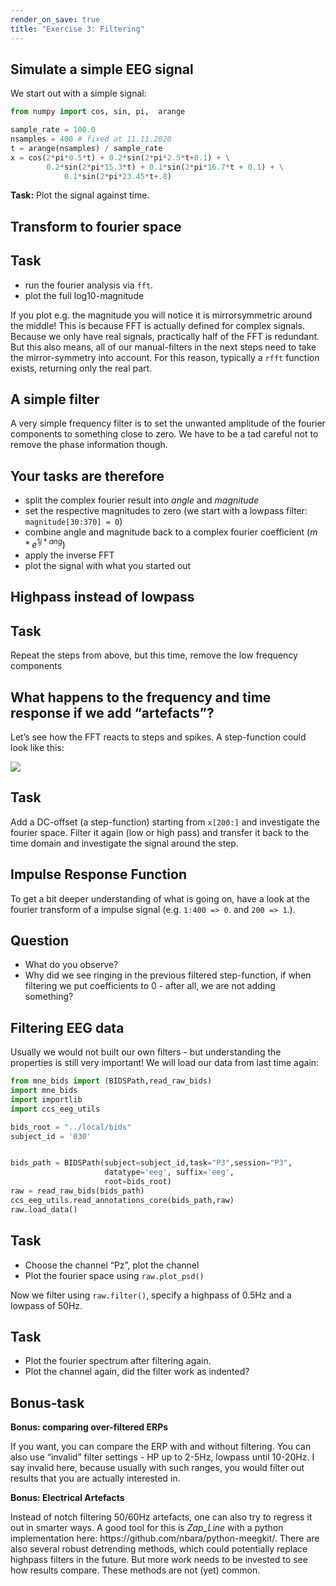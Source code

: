 ```yaml
---
render_on_save: true
title: "Exercise 3: Filtering"
---
```



## Simulate a simple EEG signal
We start out with a simple signal:

```python
from numpy import cos, sin, pi,  arange

sample_rate = 100.0
nsamples = 400 # fixed at 11.11.2020
t = arange(nsamples) / sample_rate
x = cos(2*pi*0.5*t) + 0.2*sin(2*pi*2.5*t+0.1) + \
        0.2*sin(2*pi*15.3*t) + 0.1*sin(2*pi*16.7*t + 0.1) + \
            0.1*sin(2*pi*23.45*t+.8)
```   


**Task:** Plot the signal against time.



## Transform to fourier space

:::: callout-tip
## Task
- run the fourier analysis via `fft`.
- plot the full log10-magnitude
::::

::: callout-note
If you plot e.g. the magnitude you will notice it is mirrorsymmetric around the middle! This is because FFT is actually defined for complex signals. Because we only have real signals, practically half of the FFT is redundant. But this also means, all of our manual-filters in the next steps need to take the mirror-symmetry into account. For this reason, typically a `rfft` function exists, returning only the real part.
:::

## A simple filter

A very simple frequency filter is to set the unwanted amplitude of the fourier components to something close to zero.  We have to be a tad careful not to remove the phase information though.



:::: callout-tip
## Your tasks are therefore

- split the complex fourier result into *angle* and *magnitude* 
- set the respective magnitudes to zero (we start with a lowpass filter: `magnitude[30:370] = 0`)
- combine angle and magnitude back to a complex fourier coefficient ($m*e^{1j*ang}$)
- apply the inverse FFT
- plot the signal with what you started out
::::



## Highpass instead of lowpass
:::: callout-tip
## Task
Repeat the steps from above, but this time, remove the low frequency components

:::: 


## What happens to the frequency and time response if we add "artefacts"?
Let's see how the FFT reacts to steps and spikes. A step-function could look like this:

![](https://upload.wikimedia.org/wikipedia/commons/thumb/d/d9/Dirac_distribution_CDF.svg/325px-Dirac_distribution_CDF.svg.png)

:::: callout-tip
## Task

Add a DC-offset (a step-function) starting from `x[200:]` and investigate the fourier space. Filter it again (low or high pass) and transfer it back to the time domain and investigate the signal around the step.
::::

## Impulse Response Function
To get a bit deeper understanding of what is going on, have a look at the fourier transform of a impulse signal (e.g. `1:400 => 0`. and `200 => 1`.). 

:::: callout-tip
## Question

- What do you observe?
- Why did we see ringing in the previous filtered step-function, if when filtering we put coefficients to 0 - after all, we are not adding something? 
::::

## Filtering EEG data
Usually we would not built our own filters - but understanding the properties is still very important! We will load our data from last time again:

```python
from mne_bids import (BIDSPath,read_raw_bids)
import mne_bids
import importlib
import ccs_eeg_utils

bids_root = "../local/bids"
subject_id = '030'


bids_path = BIDSPath(subject=subject_id,task="P3",session="P3",
                     datatype='eeg', suffix='eeg',
                     root=bids_root)
raw = read_raw_bids(bids_path)
ccs_eeg_utils.read_annotations_core(bids_path,raw)
raw.load_data()
```

:::: callout-tip
## Task

- Choose the channel "Pz", plot the channel
- Plot the fourier space using `raw.plot_psd()`
::::

Now we filter using `raw.filter()`, specify a highpass of 0.5Hz and a lowpass of 50Hz. 

:::: callout-tip
## Task
- Plot the fourier spectrum after filtering again.
- Plot the channel again, did the filter work as indented?

::::

::: callout-note
## Bonus-task
**Bonus: comparing over-filtered ERPs**

 If you want, you can compare the ERP with and without filtering. You can also use "invalid" filter settings - HP up to 2-5Hz, lowpass until 10-20Hz. I say invalid here, because usually with such ranges, you would filter out results that you are actually interested in.

**Bonus: Electrical Artefacts**

Instead of notch filtering 50/60Hz artefacts, one can also try to regress it out in smarter ways. A good tool for this is *Zap_Line* with a python implementation here: https://github.com/nbara/python-meegkit/. There are also several robust detrending methods, which could potentially replace highpass filters in the future. But more work needs to be invested to see how results compare. These methods are not (yet) common.
:::